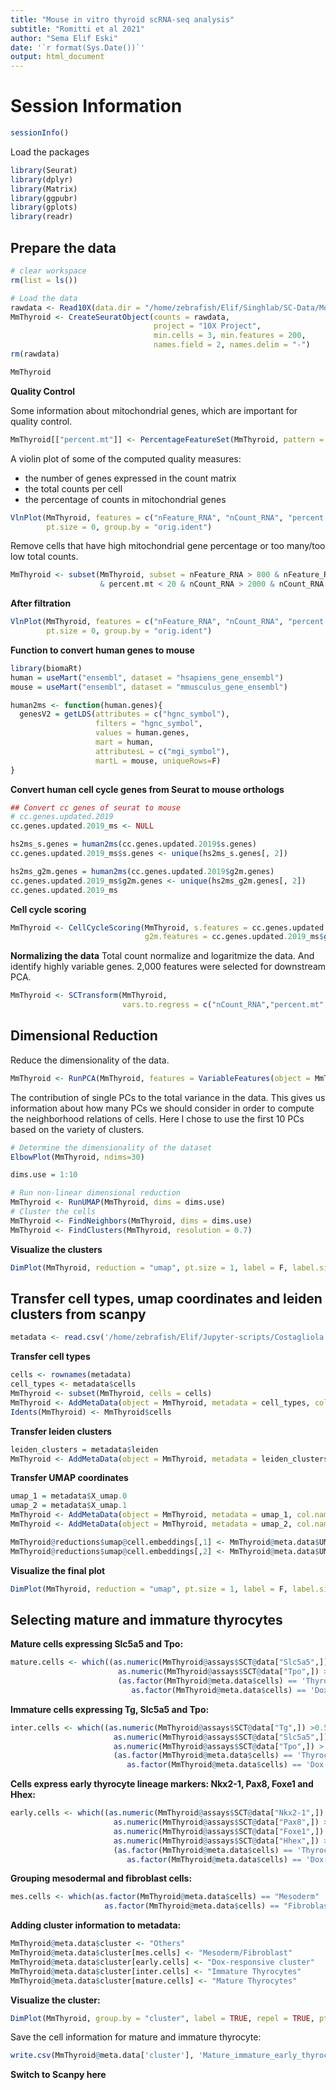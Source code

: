 ```yaml
---
title: "Mouse in vitro thyroid scRNA-seq analysis"
subtitle: "Romitti et al 2021"
author: "Sema Elif Eski"
date: '`r format(Sys.Date())`'
output: html_document
---
```


# Session Information
```r
sessionInfo()
```

Load the packages

```r
library(Seurat)
library(dplyr)
library(Matrix)
library(ggpubr)
library(gplots)
library(readr)
```

## Prepare the data

```r
# clear workspace
rm(list = ls())

# Load the data
rawdata <- Read10X(data.dir = "/home/zebrafish/Elif/Singhlab/SC-Data/Mouse_BFX1208/filtered_feature_bc_matrix/")
MmThyroid <- CreateSeuratObject(counts = rawdata,
                                project = "10X Project",
                                min.cells = 3, min.features = 200, 
                                names.field = 2, names.delim = "-")
rm(rawdata)
```
```r
MmThyroid
```


**Quality Control**

Some information about mitochondrial genes, which are important for quality control.
```r
MmThyroid[["percent.mt"]] <- PercentageFeatureSet(MmThyroid, pattern = "^mt-")
```

A violin plot of some of the computed quality measures:

  - the number of genes expressed in the count matrix
  - the total counts per cell
  - the percentage of counts in mitochondrial genes

```r
VlnPlot(MmThyroid, features = c("nFeature_RNA", "nCount_RNA", "percent.mt"), ncol = 3,
        pt.size = 0, group.by = "orig.ident")
```

Remove cells that have high mitochondrial gene percentage or too many/too low total counts.

```r
MmThyroid <- subset(MmThyroid, subset = nFeature_RNA > 800 & nFeature_RNA < 5000
                    & percent.mt < 20 & nCount_RNA > 2000 & nCount_RNA < 20000)
```

**After filtration**

```r
VlnPlot(MmThyroid, features = c("nFeature_RNA", "nCount_RNA", "percent.mt"), ncol = 3,
        pt.size = 0, group.by = "orig.ident")
```

**Function to convert human genes to mouse**

```r
library(biomaRt)
human = useMart("ensembl", dataset = "hsapiens_gene_ensembl")
mouse = useMart("ensembl", dataset = "mmusculus_gene_ensembl")

human2ms <- function(human.genes){
  genesV2 = getLDS(attributes = c("hgnc_symbol"), 
                   filters = "hgnc_symbol", 
                   values = human.genes, 
                   mart = human, 
                   attributesL = c("mgi_symbol"), 
                   martL = mouse, uniqueRows=F)
}
```

**Convert human cell cycle genes from Seurat to mouse orthologs**
```r
## Convert cc genes of seurat to mouse
# cc.genes.updated.2019
cc.genes.updated.2019_ms <- NULL

hs2ms_s.genes = human2ms(cc.genes.updated.2019$s.genes)
cc.genes.updated.2019_ms$s.genes <- unique(hs2ms_s.genes[, 2])

hs2ms_g2m.genes = human2ms(cc.genes.updated.2019$g2m.genes)
cc.genes.updated.2019_ms$g2m.genes <- unique(hs2ms_g2m.genes[, 2])
cc.genes.updated.2019_ms
```
**Cell cycle scoring**
```r
MmThyroid <- CellCycleScoring(MmThyroid, s.features = cc.genes.updated.2019_ms$s.genes,
                              g2m.features = cc.genes.updated.2019_ms$g2m.genes)
```

**Normalizing the data**
Total count normalize and logaritmize the data. And identify highly variable genes. 2,000 features were selected for downstream PCA.

```r
MmThyroid <- SCTransform(MmThyroid,
                         vars.to.regress = c("nCount_RNA","percent.mt","S.Score", "G2M.Score"), variable.features.n = 2000)
```


## Dimensional Reduction
Reduce the dimensionality of the data. 

```r
MmThyroid <- RunPCA(MmThyroid, features = VariableFeatures(object = MmThyroid))
```

The contribution of single PCs to the total variance in the data. This gives us information about how many PCs we should consider in order to compute the neighborhood relations of cells. Here I chose to use the first 10 PCs based on the variety of clusters.

```r
# Determine the dimensionality of the dataset
ElbowPlot(MmThyroid, ndims=30)

dims.use = 1:10
```
```r
# Run non-linear dimensional reduction
MmThyroid <- RunUMAP(MmThyroid, dims = dims.use)
# Cluster the cells
MmThyroid <- FindNeighbors(MmThyroid, dims = dims.use)
MmThyroid <- FindClusters(MmThyroid, resolution = 0.7)
```

**Visualize the clusters**
```r
DimPlot(MmThyroid, reduction = "umap", pt.size = 1, label = F, label.size = 6)
```

## Transfer cell types, umap coordinates and leiden clusters from scanpy

```r
metadata <- read.csv('/home/zebrafish/Elif/Jupyter-scripts/Costagliola lab/metadata.csv', row.names = 1)
```

**Transfer cell types**
```r
cells <- rownames(metadata)
cell_types <- metadata$cells
MmThyroid <- subset(MmThyroid, cells = cells)
MmThyroid <- AddMetaData(object = MmThyroid, metadata = cell_types, col.name = 'cells')
Idents(MmThyroid) <- MmThyroid$cells
```

**Transfer leiden clusters**
```r
leiden_clusters = metadata$leiden
MmThyroid <- AddMetaData(object = MmThyroid, metadata = leiden_clusters, col.name = 'leiden')
```

**Transfer UMAP coordinates**
```r
umap_1 = metadata$X_umap.0
umap_2 = metadata$X_umap.1
MmThyroid <- AddMetaData(object = MmThyroid, metadata = umap_1, col.name = 'UMAP_1')
MmThyroid <- AddMetaData(object = MmThyroid, metadata = umap_2, col.name = 'UMAP_2')

MmThyroid@reductions$umap@cell.embeddings[,1] <- MmThyroid@meta.data$UMAP_1
MmThyroid@reductions$umap@cell.embeddings[,2] <- MmThyroid@meta.data$UMAP_2
```

**Visualize the final plot**
```r
DimPlot(MmThyroid, reduction = "umap", pt.size = 1, label = F, label.size = 6, group.by = c("cells"))
```

## Selecting mature and immature thyrocytes

**Mature cells expressing Slc5a5 and Tpo:**
```r
mature.cells <- which((as.numeric(MmThyroid@assays$SCT@data["Slc5a5",]) > 0.5 |
                        as.numeric(MmThyroid@assays$SCT@data["Tpo",]) > 0.5) &
                        (as.factor(MmThyroid@meta.data$cells) == 'Thyrocytes' |
                           as.factor(MmThyroid@meta.data$cells) == 'Dox-responsive cluster'))
```

**Immature cells expressing Tg, Slc5a5 and Tpo:**
```r
inter.cells <- which((as.numeric(MmThyroid@assays$SCT@data["Tg",]) >0.5 |
                       as.numeric(MmThyroid@assays$SCT@data["Slc5a5",]) > 0.5 |
                       as.numeric(MmThyroid@assays$SCT@data["Tpo",]) > 0.5) &
                       (as.factor(MmThyroid@meta.data$cells) == 'Thyrocytes' |
                          as.factor(MmThyroid@meta.data$cells) == 'Dox-responsive cluster'))
```

**Cells express early thyrocyte lineage markers: Nkx2-1, Pax8, Foxe1 and Hhex:**
```r
early.cells <- which((as.numeric(MmThyroid@assays$SCT@data["Nkx2-1",]) > 0.5 |
                       as.numeric(MmThyroid@assays$SCT@data["Pax8",]) > 0.5 |
                       as.numeric(MmThyroid@assays$SCT@data["Foxe1",]) > 0.5 |
                       as.numeric(MmThyroid@assays$SCT@data["Hhex",]) > 0.5 ) &
                       (as.factor(MmThyroid@meta.data$cells) == 'Thyrocytes' |
                          as.factor(MmThyroid@meta.data$cells) == 'Dox-responsive cluster'))
```

**Grouping mesodermal and fibroblast cells:**
```r
mes.cells <- which(as.factor(MmThyroid@meta.data$cells) == "Mesoderm" |
                     as.factor(MmThyroid@meta.data$cells) == "Fibroblasts")
```

**Adding cluster information to metadata:**
```r
MmThyroid@meta.data$cluster <- "Others"
MmThyroid@meta.data$cluster[mes.cells] <- "Mesoderm/Fibroblast"
MmThyroid@meta.data$cluster[early.cells] <- "Dox-responsive cluster"
MmThyroid@meta.data$cluster[inter.cells] <- "Immature Thyrocytes"
MmThyroid@meta.data$cluster[mature.cells] <- "Mature Thyrocytes"
```

**Visualize the cluster:**
```r
DimPlot(MmThyroid, group.by = "cluster", label = TRUE, repel = TRUE, pt.size = 1)+ NoLegend()
```

Save the cell information for mature and immature thyrocyte:
```r
write.csv(MmThyroid@meta.data['cluster'], 'Mature_immature_early_thyrocytes.csv')
```

**Switch to Scanpy here**